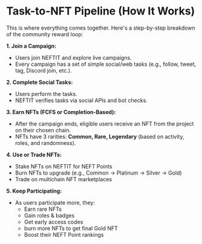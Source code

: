 # Task-to-NFT Pipeline (How It Works)

This is where everything comes together. Here's a step-by-step breakdown of the community reward loop:



**1. Join a Campaign:**

* Users join NEFTIT and explore live campaigns.
* Every campaign has a set of simple social/web tasks (e.g., follow, tweet, tag, Discord join, etc.).

**2. Complete Social Tasks:**

* Users perform the tasks.
* NEFTIT verifies tasks via social APIs and bot checks.

**3. Earn NFTs (FCFS or Completion-Based):**

* After the campaign ends, eligible users receive an NFT from the project on their chosen chain.
* NFTs have 3 rarities: **Common, Rare, Legendary** (based on activity, roles, and randomness).

**4. Use or Trade NFTs:**

* Stake NFTs on NEFTIT for NEFT Points
* Burn NFTs to upgrade (e.g., Common → Platinum → Silver → Gold)
* Trade on multichain NFT marketplaces

**5. Keep Participating:**

* As users participate more, they:
  * Earn rare NFTs
  * Gain roles & badges
  * Get early access codes
  * burn more NFTs to get final Gold NFT
  * Boost their NEFT Point rankings

